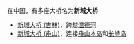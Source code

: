 在中国，有多座大桥名为'''新城大桥'''
* [[新城大桥_(吉林)|新城大桥 (吉林)]]，跨越[[温德河_(第二松花江)|温德河]]
* [[新城大桥_(舟山)|新城大桥 (舟山)]]，连接[[舟山本岛|舟山本岛]]和[[长峙岛|长峙岛]]


{{disambiguation}}